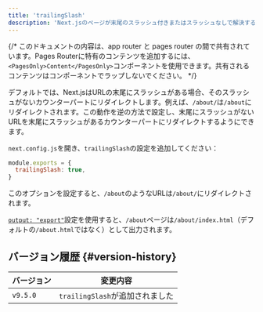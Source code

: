 ```yaml
---
title: 'trailingSlash'
description: 'Next.jsのページが末尾のスラッシュ付きまたはスラッシュなしで解決するように設定します。'
---
```


{/* このドキュメントの内容は、app router と pages router の間で共有されています。Pages Routerに特有のコンテンツを追加するには、`<PagesOnly>Content</PagesOnly>`コンポーネントを使用できます。共有されるコンテンツはコンポーネントでラップしないでください。 */}

デフォルトでは、Next.jsはURLの末尾にスラッシュがある場合、そのスラッシュがないカウンターパートにリダイレクトします。例えば、`/about/`は`/about`にリダイレクトされます。この動作を逆の方法で設定し、末尾にスラッシュがないURLを末尾にスラッシュがあるカウンターパートにリダイレクトするようにできます。

`next.config.js`を開き、`trailingSlash`の設定を追加してください：

```js title="next.config.js"
module.exports = {
  trailingSlash: true,
}
```

このオプションを設定すると、`/about`のようなURLは`/about/`にリダイレクトされます。

[`output: "export"`](/docs/app/building-your-application/deploying/static-exports)設定を使用すると、`/about`ページは`/about/index.html`（デフォルトの`/about.html`ではなく）として出力されます。

## バージョン履歴 {#version-history}

| バージョン  | 変更内容                |
| -------- | ---------------------- |
| `v9.5.0` | `trailingSlash`が追加されました |
